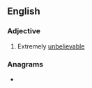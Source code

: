 {{also|unbefuckinglievable}}
==English==

===Adjective===
{{en-adj}}
# {{lb|en|slang|vulgar}} Extremely [[unbelievable]]

===Anagrams===
* {{anagrams|en|unfuckingbelievable}}